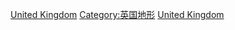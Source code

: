 {{Commons category|Peninsulas of the United Kingdom}}

[[Category:各国半岛|United Kingdom]]
[[Category:英国地形|Category:英国地形]]
[[Category:欧洲半岛|United Kingdom]]